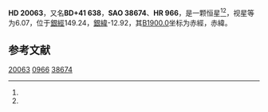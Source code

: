 {{Starbox begin
| name = HD 20063
}}
{{Starbox observe
| epoch = [[J2000.0|J2000.0]]
| constell = {{星座名待查}}<ref name=SIMBAD>{{cite web
 | url=http://simbad.u-strasbg.fr/simbad/sim-id?Ident=HR+966
 | title=Pulsating variable Star
 | publisher=Centre de Données astronomiques de Strasbourg
 | work=SIMBAD
 | accessdate=2012-07-13
 | archive-date=2016-03-19
 | archive-url=https://web.archive.org/web/20160319050948/http://simbad.u-strasbg.fr/simbad/sim-id?Ident=HR+966
 | dead-url=no
 }}</ref><ref name=DATA>{{cite web
 | url=http://vizier.u-strasbg.fr/viz-bin/VizieR-5?-out.add=.&-source=5050&-corr=PK=HR&-out.max=9999&HR=966
 | title=VizieR Detailed Page
 | accessdate=2012-07-13
 | archive-date=2016-03-05
 | archive-url=https://web.archive.org/web/20160305005203/http://vizier.u-strasbg.fr/viz-bin/VizieR-5?-out.add=.&-source=5050&-corr=PK=HR&-out.max=9999&HR=966
 | dead-url=no
 }}</ref>
| 星官 = 
| ra = {{RA|3|14|56.7}}<ref name=SIMBAD /><ref name=DATA />
| dec = {{DEC|+42|30|14}}<ref name=SIMBAD /><ref name=DATA />
| appmag_v = 6.07<ref name=SIMBAD /><ref name=DATA />
}}
{{Starbox character
| class = K2III<ref name=SIMBAD /><ref name=DATA />
| b-v = 1.07<ref name=SIMBAD /><ref name=DATA />
| u-b = ?<ref name=SIMBAD /><ref name=DATA />
| r-i = <ref name=SIMBAD /><ref name=DATA />
| variable = 
}}
{{Starbox astrometry
| radial_v = 
| prop_mo_ra = 22
| parallax = 
| p_error = 
}}
{{Starbox catalog
| names =BD+41 638，[[SAO星表|SAO]] 38674，[[HD星表|HD]] 20063，[[HR星表|HR]] 966}}
{{Starbox reference |Simbad=HR+966}}
{{Starbox end}}

'''HD 20063'''，又名'''BD+41 638'''，'''SAO 38674'''、'''HR 966'''，是一颗恒星<ref name=SIMBAD /><ref name=DATA />，视星等为6.07，位于[[銀道座標系|銀經]]149.24，[[銀道座標系|銀緯]]-12.92，其[[B1900.0|B1900.0]]坐标为赤經{{RA|3|8|18.4}}，赤緯{{DEC|+42|-12.92|49}}。

== 参考文献 ==
{{reflist}}

{{star-stub}}

[[Category:HD和HDE天體|20063]]
[[Category:HR天體|0966]]
[[Category:SAO天體|38674]]
